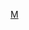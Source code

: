 {{Catnav|頁面分類|...|巴西體育|巴西足球|效力巴西球會的球員}}
{{Catnav|頁面分類|...|各國足球|巴西足球|效力巴西球會的球員}}
{{Commonscat|Players of Clube Atlético Mineiro}}

[[Category:效力巴西球會的球員|M]]